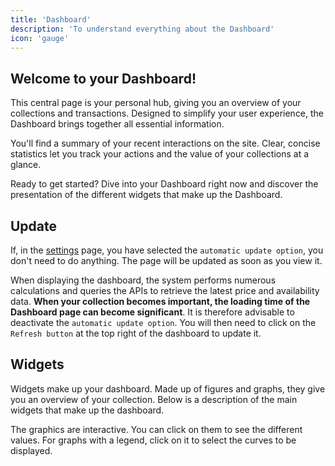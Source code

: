 ```yaml
---
title: 'Dashboard'
description: 'To understand everything about the Dashboard'
icon: 'gauge'
---
```


## Welcome to your Dashboard!

This central page is your personal hub, giving you an overview of your collections and transactions. Designed to simplify your user experience, the Dashboard brings together all essential information.

You'll find a summary of your recent interactions on the site. Clear, concise statistics let you track your actions and the value of your collections at a glance.

Ready to get started? Dive into your Dashboard right now and discover the presentation of the different widgets that make up the Dashboard.

## Update

If, in the [settings](/lg-english/settings) page, you have selected the `automatic update option`, you don't need to do anything. The page will be updated as soon as you view it.

When displaying the dashboard, the system performs numerous calculations and queries the APIs to retrieve the latest price and availability data. **When your collection becomes important, the loading time of the Dashboard page can become significant**. It is therefore advisable to deactivate the `automatic update option`. You will then need to click on the `Refresh button` at the top right of the dashboard to update it.

## Widgets

Widgets make up your dashboard. Made up of figures and graphs, they give you an overview of your collection. Below is a description of the main widgets that make up the dashboard.

<Tip>The graphics are interactive. You can click on them to see the different values. For graphs with a legend, click on it to select the curves to be displayed.</Tip>

<DashboardWidgets />